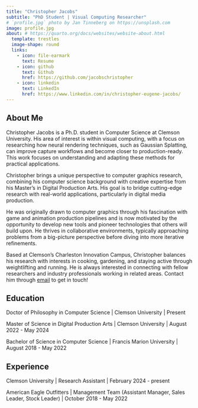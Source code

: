 ```yaml
---
title: "Christopher Jacobs"
subtitle: "PhD Student | Visual Computing Researcher"
# `profile.jpg` photo by Jan Tinneberg on https://unsplash.com
image: profile.jpg
about: # https://quarto.org/docs/websites/website-about.html
  template: trestles
  image-shape: round
  links:
    - icon: file-earmark
      text: Resume
    - icon: github
      text: Github
      href: https://github.com/jacobschristopher
    - icon: linkedin
      text: LinkedIn
      href: https://www.linkedin.com/in/christopher-eugene-jacobs/
---
```


## About Me

Christopher Jacobs is a Ph.D. student in Computer Science at Clemson University. His area of interest is within visual computing, with a focus on researching how neural rendering techniques, such as Gaussian Splatting, can improve capture workflows and become closer to production-ready. This work focuses on understanding and adapting these methods for practical applications.

Christopher brings a unique perspective to computer graphics research, combining his computer science background with creative expertise from his Master's in Digital Production Arts. His goal is to bridge cutting-edge research with real-world applications, particularly in digital media production.

He was originally drawn to computer graphics through his fascination with game and animation production pipelines and is now motivated by the opportunity to develop new tools and pioneer technologies that others will build upon. He thrives in collaborative environments, typically approaching problems from a big-picture perspective before diving into more iterative refinements.

Based at Clemson's Charleston Innovation Campus, Christopher balances his research with interests in cooking, gardening, and staying active through weightlifting and running. He is always interested in connecting with fellow researchers and industry professionals working in related areas. Contact him through [email](mailto:chejac2000@gmail.com) to get in touch!

## Education

Doctor of Philosophy in Computer Science \| Clemson University \| Present

Master of Science in Digital Production Arts \| Clemson University \| August 2022 - May 2024

Bachelor of Science in Computer Science \| Francis Marion University \| August 2018 - May 2022

## Experience

Clemson University \| Research Assistant \| February 2024 - present

American Eagle Outfitters \| Management Team (Assistant Manager, Sales Leader, Stock Leader) \| October 2018 - May 2022